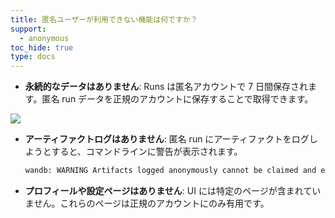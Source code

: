 ```yaml
---
title: 匿名ユーザーが利用できない機能は何ですか？
support:
  - anonymous
toc_hide: true
type: docs
---
```

* **永続的なデータはありません**: Runs は匿名アカウントで 7 日間保存されます。匿名 run データを正規のアカウントに保存することで取得できます。

<Frame>
    <img src="/images/app_ui/anon_mode_no_data.png"  />
</Frame>

* **アーティファクトログはありません**: 匿名 run にアーティファクトをログしようとすると、コマンドラインに警告が表示されます。
    ```bash
    wandb: WARNING Artifacts logged anonymously cannot be claimed and expire after 7 days.
    ```

* **プロフィールや設定ページはありません**: UI には特定のページが含まれていません。これらのページは正規のアカウントにのみ有用です。